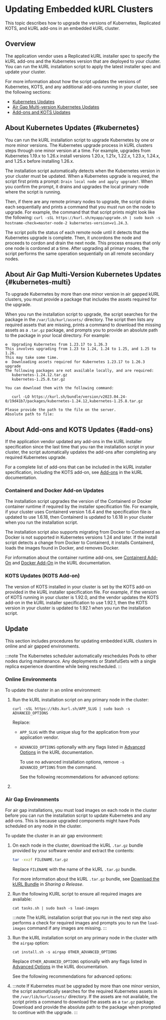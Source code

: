 
# Updating Embedded kURL Clusters

This topic describes how to upgrade the versions of Kubernetes, Replicated KOTS, and kURL add-ons in an embedded kURL cluster.

## Overview 

The application vendor uses a Replicated kURL installer spec to specify the kURL add-ons and the Kubernetes version that are deployed to your cluster. You can run the kURL installation script to apply the latest installer spec and update your cluster.

For more information about how the script updates the versions of Kubernetes, KOTS, and any additional add-ons running in your cluster, see the following sections:
* [Kubernetes Updates](#kubernetes)
* [Air Gap Multi-version Kubernetes Updates](#kubernetes-multi)
* [Add-ons and KOTS Updates](#add-ons)

## About Kubernetes Updates {#kubernetes}

You can run the kURL installation script to upgrade Kubernetes by one or more minor versions. The Kubernetes upgrade process in kURL clusters steps through one minor version at a time. For example, upgrades from Kubernetes 1.19.x to 1.26.x install versions 1.20.x, 1.21x, 1.22.x, 1.23.x, 1.24.x, and 1.25.x before installing 1.26.x.

The installation script automatically detects when the Kubernetes version in your cluster must be updated. When a Kubernetes upgrade is required, the script first prints a prompt: `Drain local node and apply upgrade?`. When you confirm the prompt, it drains and upgrades the local primary node where the script is running.

Then, if there are any remote primary nodes to upgrade, the script drains each sequentially and prints a command that you must run on the node to upgrade. For example, the command that that script prints might look like the following: `curl -sSL https://kurl.sh/myapp/upgrade.sh | sudo bash -s hostname-check=master-node-2 kubernetes-version=v1.24.3`.

The script polls the status of each remote node until it detects that the Kubernetes upgrade is complete. Then, it uncordons the node and proceeds to cordon and drain the next node. This process ensures that only one node is cordoned at a time. After upgrading all primary nodes, the script performs the same operation sequentially on all remote secondary nodes.

## About Air Gap Multi-Version Kubernetes Updates {#kubernetes-multi}

To upgrade Kubernetes by more than one minor version in air gapped kURL clusters, you must provide a package that includes the assets required for the upgrade.

When you run the installation script to upgrade, the script searches for the package in the `/var/lib/kurl/assets/` directory. The script then lists any required assets that are missing, prints a command to download the missing assets as a `.tar.gz` package, and prompts you to provide an absolute path to the package in your local directory. For example:

```
⚙  Upgrading Kubernetes from 1.23.17 to 1.26.3
This involves upgrading from 1.23 to 1.24, 1.24 to 1.25, and 1.25 to 1.26.
This may take some time.
⚙  Downloading assets required for Kubernetes 1.23.17 to 1.26.3 upgrade
The following packages are not available locally, and are required:
   kubernetes-1.24.12.tar.gz
   kubernetes-1.25.8.tar.gz

You can download them with the following command:

   curl -LO https://kurl.sh/bundle/version/v2023.04.24-0/19d41b7/packages/kubernetes-1.24.12,kubernetes-1.25.8.tar.gz

Please provide the path to the file on the server.
Absolute path to file:
```

## About Add-ons and KOTS Updates {#add-ons}

If the application vendor updated any add-ons in the kURL installer specification since the last time that you ran the installation script in your cluster, the script automatically updates the add-ons after completing any required Kubernetes upgrade.

For a complete list of add-ons that can be included in the kURL installer specification, including the KOTS add-on, see [Add-ons](https://kurl.sh/docs/add-ons/antrea) in the kURL documentation.

### Containerd and Docker Add-on Updates

The installation script upgrades the version of the Containerd or Docker container runtime if required by the installer specification file. For example, if your cluster uses Containerd version 1.6.4 and the specification file is updated to use 1.6.18, then Containerd is updated to 1.6.18 in your cluster when you run the installation script.

The installation script also supports migrating from Docker to Containerd as Docker is not supported in Kubernetes versions 1.24 and later. If the install script detects a change from Docker to Containerd, it installs Containerd, loads the images found in Docker, and removes Docker.

For information about the container runtime add-ons, see [Containerd Add-On](https://kurl.sh/docs/add-ons/containerd) and [Docker Add-On](https://kurl.sh/docs/add-ons/docker) in the kURL documentation.

### KOTS Updates (KOTS Add-on)

The version of KOTS installed in your cluster is set by the KOTS add-on provided in the kURL installer specification file. For example, if the version of KOTS running in your cluster is 1.92.0, and the vendor updates the KOTS add-on in the kURL installer specification to use 1.92.1, then the KOTS version in your cluster is updated to 1.92.1 when you run the installation script.

## Update

This section includes procedures for updating embedded kURL clusters in online and air gapped environments.

:::note
The Kubernetes scheduler automatically reschedules Pods to other nodes during maintenance. Any deployments or StatefulSets with a single replica experience downtime while being rescheduled.
:::

### Online Environments

To update the cluster in an online environment:

1. Run the kURL installation script on any primary node in the cluster:

   ```
   curl -sSL https://k8s.kurl.sh/APP_SLUG | sudo bash -s ADVANCED_OPTIONS
   ```
   Replace:
   * `APP_SLUG` with the unique slug for the application from your application vendor.
   * `ADVANCED_OPTIONS` optionally with any flags listed in [Advanced Options](https://kurl.sh/docs/install-with-kurl/advanced-options) in the kURL documentation.
      
     To use no advanced installation options, remove `-s ADVANCED_OPTIONS` from the command.

     See the following recommendations for advanced options:

      <InstallerRequirements/>

1. <UpgradePrompt/>

### Air Gap Environments

For air gap installations, you must load images on each node in the cluster before you can run the installation script to update Kubernetes and any add-ons. This is because upgraded components might have Pods scheduled on any node in the cluster. 

To update the cluster in an air gap environment:

1. On each node in the cluster, download the kURL `.tar.gz` bundle provided by your software vendor and extract the contents:

   ```bash
   tar -xvzf FILENAME.tar.gz
   ```
   Replace `FILENAME` with the name of the kURL `.tar.gz` bundle.

   For more information about the kURL `.tar.gz` bundle, see [Download the kURL Bundle](/vendor/releases-sharing-license-install-script#installer-bundle) in _Sharing a Release_.

1. Run the following KURL script to ensure all required images are available:

   ```
   cat tasks.sh | sudo bash -s load-images
   ```

   :::note
   The kURL installation script that you run in the next step also performs a check for required images and prompts you to run the `load-images` command if any images are missing.
   :::

1. Run the kURL installation script on any primary node in the cluster with the `airgap` option:

   ```
   cat install.sh -s airgap OTHER_ADVANCED_OPTIONS
   ```
   Replace `OTHER_ADVANCED_OPTIONS` optionally with any flags listed in [Advanced Options](https://kurl.sh/docs/install-with-kurl/advanced-options) in the kURL documentation.
   
     See the following recommendations for advanced options:
      <InstallerRequirements/>

1. <UpgradePrompt/>
   
   :::note
   If Kubernetes must be upgraded by more than one minor version, the script automatically searches for the required Kubernetes assets in the `/var/lib/kurl/assets/` directory. If the assets are not available, the script prints a command to download the assets as a `tar.gz` package. Download and provide the absolute path to the package when prompted to continue with the upgrade.
   :::
